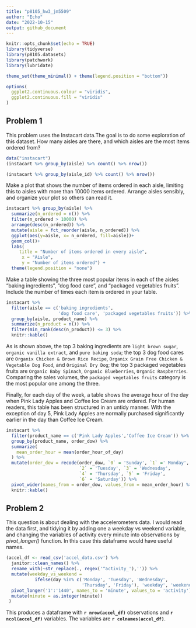 ```yaml
---
title: "p8105_hw3_jm5509"
author: "Echo"
date: "2022-10-15"
output: github_document
---
```


```r
knitr::opts_chunk$set(echo = TRUE)
library(tidyverse)
library(p8105.datasets)
library(patchwork)
library(lubridate)

theme_set(theme_minimal() + theme(legend.position = "bottom"))

options(
  ggplot2.continuous.colour = "viridis",
  ggplot2.continuous.fill = "viridis"
)
```

## Problem 1
This problem uses the Instacart data.The goal is to do some exploration of this dataset.
How many aisles are there, and which aisles are the most items ordered from?
```r
data("instacart")
(instacart %>% group_by(aisle) %>% count() %>% nrow())
```

```r
(instacart %>% group_by(aisle_id) %>% count() %>% nrow())
```
Make a plot that shows the number of items ordered in each aisle, limiting this to aisles with more than 10000 items ordered. Arrange aisles sensibly, and organize your plot so others can read it.
```r
instacart %>% group_by(aisle) %>% 
  summarize(n_ordered = n()) %>% 
  filter(n_ordered > 10000) %>% 
  arrange(desc(n_ordered)) %>% 
  mutate(aisle = fct_reorder(aisle, n_ordered)) %>% 
  ggplot(aes(y=aisle, x= n_ordered, fill=aisle))+
  geom_col()+
  labs(
     title = "Number of items ordered in every aisle",
      x = "Aisle",
      y = "Number of items ordered") +
  theme(legend.position = "none")
```
Make a table showing the three most popular items in each of the aisles “baking ingredients”, “dog food care”, and “packaged vegetables fruits”. Include the number of times each item is ordered in your table.
```r
instacart %>% 
  filter(aisle == c('baking ingredients', 
                    'dog food care', 'packaged vegetables fruits')) %>%
  group_by(aisle, product_name) %>% 
  summarize(n_product = n()) %>% 
  filter(min_rank(desc(n_product)) <= 3) %>% 
  knitr::kable()
```
As is shown above, the top 3 baking ingredients are `light brown sugar`, `organic vanilla extract`, and `pure baking soda`; the top 3 dog food cares are `Organix Chicken & Brown Rice Recipe`, `Organix Grain Free Chicken & Vegetable Dog Food`, and `Original Dry Dog`; the top 3 packaged vegetables fruits are `Organic Baby Spinach`, `Organic Blueberries`, `Organic Raspberries`. Comparing the sales volumes, the `packaged vegetables fruits` category is the most popular one among the three.

Finally, for each day of the week, a table shows the average hour of the day when Pink Lady Apples and Coffee Ice Cream are ordered. For human readers, this table has been structured in an untidy manner. With the exception of day 5, Pink Lady Apples are normally purchased significantly earlier in the day than Coffee Ice Cream.
```r
instacart %>% 
  filter(product_name == c('Pink Lady Apples','Coffee Ice Cream')) %>% 
  group_by(product_name, order_dow) %>% 
  summarize(
    mean_order_hour = mean(order_hour_of_day)
  ) %>% 
  mutate(order_dow = recode(order_dow, `0` = 'Sunday', `1` =' Monday',
                            `2` = 'Tuesday', `3` = 'Wednesday',
                            `4` = 'Thursday', `5` = 'Friday',
                            `6` = 'Saturday')) %>% 
  pivot_wider(names_from = order_dow, values_from = mean_order_hour) %>% 
  knitr::kable()
```
## Problem 2
This question is about dealing with the accelerometers data. I would read the data first, 
and tidying it by adding one  a weekday vs weekend variable, and changing the variables of activity every minute into observations by *pivot_longer()* function. In this case this dataframe
would have useful names.
```r
(accel_df <- read_csv('accel_data.csv') %>% 
  janitor::clean_names() %>% 
  rename_with(~str_replace(., regex('^activity_'),'')) %>% 
  mutate(weekday_vs_weekend =
           ifelse(day %in% c('Monday', 'Tuesday', 'Wednesday',
                             'Thursday', 'Friday'), 'weekday', 'weekend')) %>% 
  pivot_longer('1':'1440', names_to = 'minute', values_to = 'activity') %>% 
  mutate(minute = as.integer(minute)) 
 )
```
This produces a dataframe with **`r nrow(accel_df)`** observations and **`r ncol(accel_df)`** variables. The variables are **`r colnames(accel_df)`**.
